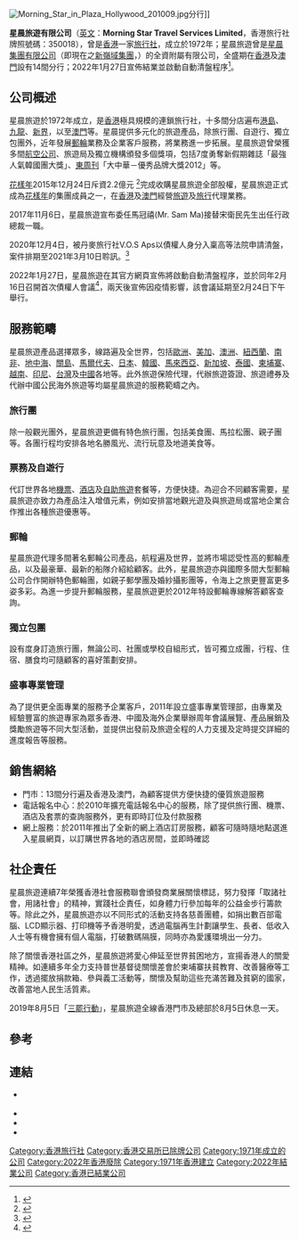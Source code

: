 {{Infobox Company 
|company_name= 星晨旅遊
|company_name_en= Morning Star Travel
|company_logo= [[File:Moring_star_logo.png|200px]]
|company_type= [[私營|私營]]
|company_slogan= 
|market_information=
|abbreviated_name= 
|foundation= 1972年
|defunct= {{End date|2022|01|27}}
|location= {{HK}}[[新界|新界]][[沙田|沙田]]沙田車站圍1號連城廣場7樓716室
|area_served= 
|telephone_no=
|key_people= 
|industry=
|products= [[旅行社|旅行社]]
|services= 旅遊服務
|capital=
|revenue=
|operating_income=
|profit=
|market_value=
|num_employees= 
|P/E ratio=
|earnings per share=
|Net asset value=
|accounting_period=
|parent= [[花樣年|花樣年]]
|major_shareholder=
|divisions=
|subsid=
|homepage= http://www.mst.com.hk
|footnotes=
|}}
[[File:Morning_Star_in_Plaza_Hollywood_201009.jpg|thumb]]分行]]

'''星晨旅遊有限公司'''（[[英文|英文]]：'''Morning Star Travel Services Limited'''，香港旅行社牌照號碼：350018），曾是[[香港|香港]]一家[[旅行社|旅行社]]，成立於1972年；星晨旅遊曾是[[星晨集團有限公司|星晨集團有限公司]]（即現在之[[新嶺域集團|新嶺域集團]]，{{hkex2|542}}）的全資附屬有限公司，全盛期在[[香港|香港]]及[[澳門|澳門]]設有14間分行；2022年1月27日宣佈結業並啟動自動清盤程序<ref>{{cite web |url=https://www.hk01.com/社會新聞/729663/ |title=星晨旅遊宣布啟動自動清盤程序 曾申保就業計劃涉147名僱員 |date=2022-01-27 |publisher=HK01}}</ref>。

==公司概述==
星晨旅遊於1972年成立，是[[香港|香港]]極具規模的連鎖旅行社，十多間分店遍布[[港島|港島]]、[[九龍|九龍]]、[[新界|新界]]，以至[[澳門|澳門]]等。星晨提供多元化的旅遊產品，除旅行團、自遊行、獨立包團外，近年發展[[郵輪|郵輪]]業務及企業客戶服務，將業務進一步拓展。星晨旅遊曾榮獲多間[[航空公司|航空公司]]、旅遊局及獨立機構頒發多個獎項，包括7度勇奪新假期雜誌「最強人氣韓國團大獎」、[[東周刊|東周刊]]「大中華－優秀品牌大獎2012」等。

[[花樣年|花樣年]]2015年12月24日斥資2.2億元 <ref>{{Cite web |url=https://orientaldaily.on.cc/cnt/finance/20160307/mobile/odn-20160307-0307_00202_010.html |title=花樣年開源攻「小團遊 |access-date=2021-10-12 |archive-date=2021-10-27 |archive-url=https://web.archive.org/web/20211027191909/https://orientaldaily.on.cc/cnt/finance/20160307/mobile/odn-20160307-0307_00202_010.html |dead-url=no }}</ref>完成收購星晨旅遊全部股權，星晨旅遊正式成為[[花樣年|花樣年]]的集團成員之一，在[[香港|香港]]及[[澳門|澳門]]經營[[旅遊|旅遊]]及[[旅行|旅行]]代理業務。

2017年11月6日，星晨旅遊宣布委任馬冠禧(Mr. Sam Ma)接替宋衛民先生出任行政總裁一職。

2020年12月4日，被丹麥旅行社V.O.S Aps以債權人身分入稟高等法院申請清盤，案件排期至2021年3月10日聆訊。<ref>{{cite news |title=星晨旅遊被丹麥一間旅行社入稟申請清盤 |url=https://news.rthk.hk/rthk/ch/component/k2/1563586-20201204.htm |accessdate=2020-12-04 |publisher=香港電台 |date=2020-12-04 |archive-date=2021-01-31 |archive-url=https://web.archive.org/web/20210131010507/https://news.rthk.hk/rthk/ch/component/k2/1563586-20201204.htm |dead-url=no }}</ref>

2022年1月27日，星晨旅遊在其官方網頁宣佈將啟動自動清盤程序，並於同年2月16日召開首次債權人會議<ref>{{cite news |title=星晨旅遊宣布將啟動自動清盤程序 |url=https://news.rthk.hk/rthk/ch/component/k2/1630980-20220127.htm |accessdate=2022-01-27 |work=RTHK香港電台 |archive-date=2022-01-27 |archive-url=https://web.archive.org/web/20220127152717/https://news.rthk.hk/rthk/ch/component/k2/1630980-20220127.htm |dead-url=no}}</ref>，兩天後宣佈因疫情影響，該會議延期至2月24日下午舉行。

==服務範疇==
星晨旅遊產品選擇眾多，線路遍及全世界，包括[[歐洲|歐洲]]、[[美加|美加]]、[[澳洲|澳洲]]、[[紐西蘭|紐西蘭]]、[[南非|南非]]、[[地中海|地中海]]、[[關島|關島]]、[[馬爾代夫|馬爾代夫]]、[[日本|日本]]、[[韓國|韓國]]、[[馬來西亞|馬來西亞]]、[[新加坡|新加坡]]、[[泰國|泰國]]、[[柬埔寨|柬埔寨]]、[[越南|越南]]、[[印尼|印尼]]、[[台灣|台灣]]及[[中國|中國]]各地等。此外旅遊保險代理，代辦旅遊簽證、旅遊禮券及代辦中國公民海外旅遊等均屬星晨旅遊的服務範疇之內。

===旅行團===
除一般觀光團外，星晨旅遊更備有特色旅行團，包括美食團、馬拉松團、親子團等。各團行程均安排各地名勝風光、流行玩意及地道美食等。

===票務及自遊行===
代訂世界各地[[機票|機票]]、[[酒店|酒店]]及[[自助旅遊|自助旅遊]]套餐等，方便快捷。為迎合不同顧客需要，星晨旅遊亦致力為產品注入增值元素，例如安排當地觀光遊及與旅遊局或當地企業合作推出各種旅遊優惠等。

===郵輪===
星晨旅遊代理多間著名郵輪公司產品，航程遍及世界，並將市場認受性高的郵輪產品，以及最豪華、最新的船隊介紹給顧客。此外，星晨旅遊亦與國際多間大型郵輪公司合作開辦特色郵輪團，如親子郵學團及婚紗攝影團等，令海上之旅更豐富更多姿多彩。為進一步提升郵輪服務，星晨旅遊更於2012年特設郵輪專線解答顧客查詢。

===獨立包團===
設有度身訂造旅行團，無論公司、社團或學校自組形式，皆可獨立成團，行程、住宿、膳食均可隨顧客的喜好策劃安排。

===盛事專業管理===
為了提供更全面專業的服務予企業客戶，2011年設立盛事專業管理部，由專業及經驗豐富的旅遊專家為眾多香港、中國及海外企業舉辦周年會議展覽、產品展銷及獎勵旅遊等不同大型活動，並提供出發前及旅遊全程的人力支援及定時提交詳細的進度報告等服務。

==銷售網絡==
* 門市：13間分行遍及香港及澳門，為顧客提供方便快捷的優質旅遊服務
* 電話報名中心：於2010年擴充電話報名中心的服務，除了提供旅行團、機票、酒店及套票的查詢服務外，更有即時訂位及付款服務
* 網上服務：於2011年推出了全新的網上酒店訂房服務，顧客可隨時隨地點選進入星晨網頁，以訂購世界各地的酒店房間，並即時確認

==社企責任==
星晨旅遊連續7年榮獲香港社會服務聯會頒發商業展關懷標誌，努力發揮「取諸社會，用諸社會」的精神，實踐社企責任，如身體力行參加每年的公益金步行籌款等。除此之外，星晨旅遊亦以不同形式的活動支持各慈善團體，如捐出數百部電腦、LCD顯示器、打印機等予香港明愛，透過電腦再生計劃讓學生、長者、低收入人士等有機會擁有個人電腦，打破數碼隔膜，同時亦為愛護環境出一分力。

除了關懷香港社區之外，星晨旅遊將愛心伸延至世界貧困地方，宣揚香港人的關愛精神。如連續多年全力支持普世基督徒關懷差會於柬埔寨扶貧教育、改善醫療等工作，透過擺放捐款箱、參與義工活動等，關懷及幫助這些充滿苦難及貧窮的國家，改善當地人民生活質素。

2019年8月5日「[[2019年8月5日香港三罷行動|三罷行動]]」，星晨旅遊全線香港門市及總部於8月5日休息一天。
==參考==
<references/>

==連結==
*{{official|https://www.mst.com.hk}} {{Wayback|url=http://www.mst.com.hk/ |date=20160608001751 }}
*{{Facebook|morningstartravel}}
*{{Instagram|morningstarhk}}
*{{YouTube|c=UCjoLQzsOIfIKCYDlHlNbGbA}}

[[Category:香港旅行社|Category:香港旅行社]]
[[Category:香港交易所已除牌公司|Category:香港交易所已除牌公司]]
[[Category:1971年成立的公司|Category:1971年成立的公司]]
[[Category:2022年香港廢除|Category:2022年香港廢除]]
[[Category:1971年香港建立|Category:1971年香港建立]]
[[Category:2022年結業公司|Category:2022年結業公司]]
[[Category:香港已結業公司|Category:香港已結業公司]]